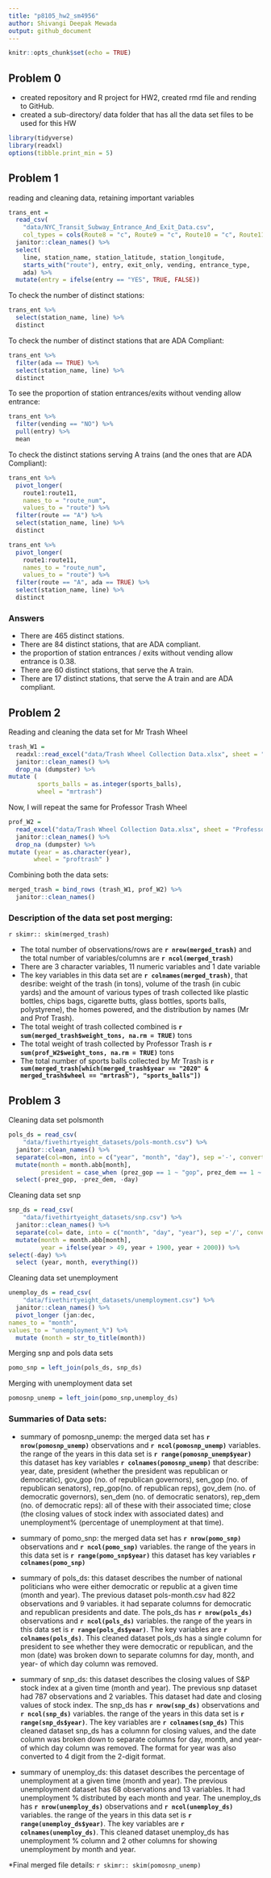 ```yaml
---
title: "p8105_hw2_sm4956"
author: Shivangi Deepak Mewada
output: github_document
---
```


```r
knitr::opts_chunk$set(echo = TRUE)
```

## Problem 0
* created repository and R project for HW2, created rmd file and rending to GitHub. 
* created a sub-directory/ data folder that has all the data set files to be used for this HW

```r
library(tidyverse)
library(readxl)
options(tibble.print_min = 5)
```

## Problem 1

reading and cleaning data, retaining important variables

```r
trans_ent = 
  read_csv(
    "data/NYC_Transit_Subway_Entrance_And_Exit_Data.csv",
    col_types = cols(Route8 = "c", Route9 = "c", Route10 = "c", Route11 = "c")) %>% 
  janitor::clean_names() %>% 
  select(
    line, station_name, station_latitude, station_longitude, 
    starts_with("route"), entry, exit_only, vending, entrance_type, 
    ada) %>% 
  mutate(entry = ifelse(entry == "YES", TRUE, FALSE))
```

To check the number of distinct stations:

```r
trans_ent %>% 
  select(station_name, line) %>% 
  distinct
```

To check the number of distinct stations that are ADA Compliant:

```r
trans_ent %>% 
  filter(ada == TRUE) %>% 
  select(station_name, line) %>% 
  distinct
```

To see the proportion of station entrances/exits without vending allow entrance:

```r
trans_ent %>% 
  filter(vending == "NO") %>% 
  pull(entry) %>% 
  mean
```

To check the distinct stations serving A trains (and the ones that are ADA Compliant):

```r
trans_ent %>% 
  pivot_longer(
    route1:route11,
    names_to = "route_num",
    values_to = "route") %>% 
  filter(route == "A") %>% 
  select(station_name, line) %>% 
  distinct

trans_ent %>% 
  pivot_longer(
    route1:route11,
    names_to = "route_num",
    values_to = "route") %>% 
  filter(route == "A", ada == TRUE) %>% 
  select(station_name, line) %>% 
  distinct
```

### Answers

* There are 465 distinct stations.
* There are 84 distinct stations, that are ADA compliant.
* the proportion of station entrances / exits without vending allow entrance is 0.38.
* There are 60 distinct stations, that serve the A train.
* There are 17 distinct stations, that serve the A train and are ADA compliant.

## Problem 2

Reading and cleaning the data set for Mr Trash Wheel

```r
trash_W1 = 
  readxl::read_excel("data/Trash Wheel Collection Data.xlsx", sheet = "Mr. Trash Wheel", range = "A2:N549") %>%
  janitor::clean_names() %>%
  drop_na (dumpster) %>%
mutate (
        sports_balls = as.integer(sports_balls),
        wheel = "mrtrash")
```

Now, I will repeat the same for Professor Trash Wheel

```r
prof_W2 = 
  read_excel("data/Trash Wheel Collection Data.xlsx", sheet = "Professor Trash Wheel", range = "A2:M96") %>%
  janitor::clean_names() %>%
  drop_na (dumpster) %>%
mutate (year = as.character(year),
       wheel = "proftrash" )
```

Combining both the data sets:

```r
merged_trash = bind_rows (trash_W1, prof_W2) %>%
  janitor::clean_names()
```

### Description of the data set post merging:

`r skimr:: skim(merged_trash)`

- The total number of observations/rows are **`r nrow(merged_trash)`** and the total number of variables/columns are **`r ncol(merged_trash)`**
- There are 3 character variables, 11 numeric variables and 1 date variable 
- The key variables in this data set are **`r colnames(merged_trash)`**, that desribe:
weight of the trash (in tons), volume of the trash (in cubic yards) and the amount of various types of trash collected like plastic bottles, chips bags, cigarette butts, glass bottles, sports balls, polystyrene), the homes powered, and the distribution by names (Mr and Prof Trash).
- The total weight of trash collected combined is **`r sum(merged_trash$weight_tons, na.rm = TRUE)`** tons
- The total weight of trash collected by Professor Trash is **`r sum(prof_W2$weight_tons, na.rm = TRUE)`** tons
- The total number of sports balls collected by Mr Trash is **`r sum(merged_trash[which(merged_trash$year == "2020" & merged_trash$wheel == "mrtrash"), "sports_balls"])`**


## Problem 3

Cleaning data set polsmonth

```r
pols_ds = read_csv(
    "data/fivethirtyeight_datasets/pols-month.csv") %>%
  janitor::clean_names() %>%
  separate(col=mon, into = c("year", "month", "day"), sep ='-', convert = TRUE) %>%
  mutate(month = month.abb[month],
         president = case_when (prez_gop == 1 ~ "gop", prez_dem == 1 ~ "dem")) %>%
  select(-prez_gop, -prez_dem, -day)
```

Cleaning data set snp

```r
snp_ds = read_csv(
    "data/fivethirtyeight_datasets/snp.csv") %>%
  janitor::clean_names() %>%
  separate(col= date, into = c("month", "day", "year"), sep ='/', convert = TRUE) %>%
  mutate(month = month.abb[month],
         year = ifelse(year > 49, year + 1900, year + 2000)) %>%
select(-day) %>%
  select (year, month, everything())
```

Cleaning data set unemployment

```r
unemploy_ds = read_csv(
    "data/fivethirtyeight_datasets/unemployment.csv") %>%
  janitor::clean_names() %>%
  pivot_longer (jan:dec,
names_to = "month",
values_to = "unemployment_%") %>%
  mutate (month = str_to_title(month))
```

Merging snp and pols data sets

```r
pomo_snp = left_join(pols_ds, snp_ds)
```

Merging with unemployment data set

```r
pomosnp_unemp = left_join(pomo_snp,unemploy_ds)
```

### Summaries of Data sets:


* summary of pomosnp_unemp: the merged data set has **`r nrow(pomosnp_unemp)`** observations and **`r ncol(pomosnp_unemp)`** variables. the range of the years in this data set is **`r range(pomosnp_unemp$year)`** this dataset has key variables **`r colnames(pomosnp_unemp)`** that describe: year, date, president (whether the president was republican or democratic), gov_gop (no. of republican governors), sen_gop (no. of republican senators), rep_gop(no. of republican reps), gov_dem (no. of democratic governors), sen_dem (no. of democratic senators), rep_dem (no. of democratic reps): all of these with their associated time; close (the closing values of stock index with associated dates) and unemployment% (percentage of unemployment at that time).


* summary of pomo_snp: the merged data set has **`r nrow(pomo_snp)`** observations and **`r ncol(pomo_snp)`** variables. the range of the years in this data set is **`r range(pomo_snp$year)`** this dataset has key variables **`r colnames(pomo_snp)`**


* summary of pols_ds:
this dataset describes the number of national politicians who were either democratic or republic at a given time (month and year). The previous dataset pols-month.csv had 822 observations and 9 variables. it had separate columns for democratic and republican presidents and date. The pols_ds has **`r nrow(pols_ds)`** observations and **`r ncol(pols_ds)`** variables. the range of the years in this data set is **`r range(pols_ds$year)`**. The key variables are **`r colnames(pols_ds)`**. This cleaned dataset pols_ds has a single column for president to see whether they were democratic or republican, and the mon (date) was broken down to separate columns for day, month, and year- of which day column was removed. 


* summary of snp_ds:
this dataset describes the closing values of S&P stock index at a given time (month and year). The previous snp dataset had 787 observations and 2 variables. This dataset had date and closing values of stock index. The snp_ds has **`r nrow(snp_ds)`** observations and **`r ncol(snp_ds)`** variables.
the range of the years in this data set is **`r range(snp_ds$year)`**. The key variables are **`r colnames(snp_ds)`** This cleaned dataset snp_ds has a columnn for closing values, and the date column was broken down to separate columns for day, month, and year- of which day column was removed. The format for year was also converted to 4 digit from the 2-digit format.


* summary of unemploy_ds:
this dataset describes the percentage of unemployment at a given time (month and year). The previous unemployment dataset has 68 observations and 13 variables. It had unemployment % distributed by each month and year. The unemploy_ds has **`r nrow(unemploy_ds)`** observations and **`r ncol(unemploy_ds)`** variables. the range of the years in this data set is **`r range(unemploy_ds$year)`**. The key variables are **`r colnames(unemploy_ds)`**. This cleaned dataset unemploy_ds has unemployment % column and 2 other columns for showing unemployment by month and year. 

*Final merged file details:
`r skimr:: skim(pomosnp_unemp)`
